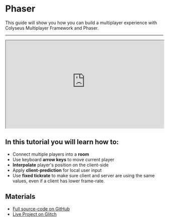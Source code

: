 
# Phaser

This guide will show you how you can build a multiplayer experience with Colyseus Multiplayer Framework and Phaser.

<Cards>
    <Cards.Card title="1. Basic Player Movement" href="/tutorial/phaser/basic-player-movement" arrow />
    <Cards.Card title="2. Linear Interpolation" href="/tutorial/phaser/linear-interpolation" arrow />
    <Cards.Card title="3. Client Predicted Input" href="/tutorial/phaser/client-predicted-input" arrow />
    <Cards.Card title="4. Fixed Tickrate" href="/tutorial/phaser/fixed-tickrate" arrow />
</Cards>

---

<iframe src="https://colyseus-phaser-tutorial.glitch.me/" width="100%" height="280"></iframe>

## In this tutorial you will learn how to:

- Connect multiple players into a **room**
- Use keyboard **arrow keys** to move current player
- **Interpolate** player's position on the client-side
- Apply **client-prediction** for local user input
- Use **fixed tickrate** to make sure client and server are using the same values, even if a client has lower frame-rate.

## Materials

- [<LinkIcon/> Full source-code on GitHub](https://github.com/colyseus/tutorial-phaser)
- [<LinkIcon/> Live Project on Glitch](https://glitch.com/~colyseus-phaser-tutorial)
